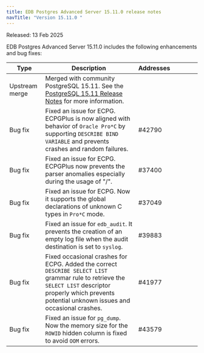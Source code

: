 ```yaml
---
title: EDB Postgres Advanced Server 15.11.0 release notes
navTitle: "Version 15.11.0 "
---
```


Released: 13 Feb 2025

EDB Postgres Advanced Server 15.11.0  includes the following enhancements and bug fixes:

| Type           | Description                                                                                                                                                                                                | Addresses&nbsp;&nbsp;&nbsp;&nbsp;&nbsp;&nbsp;&nbsp;&nbsp;&nbsp;&nbsp;&nbsp;&nbsp;&nbsp;&nbsp;&nbsp; |
|----------------|------------------------------------------------------------------------------------------------------------------------------------------------------------------------------------------------------------|-----------------------------------------------------------------------------------------------------|
| Upstream merge | Merged with community PostgreSQL 15.11. See the [PostgreSQL 15.11 Release Notes](https://www.postgresql.org/docs/release/15.11/) for more information.                                                     |                                                                                                     |
| Bug&nbsp;fix   | Fixed an issue for ECPG. ECPGPlus is now aligned with behavior of `Oracle Pro*C` by supporting `DESCRIBE BIND VARIABLE` and prevents crashes and random failures.                                          | #42790                                                                                              |
| Bug&nbsp;fix   | Fixed an issue for ECPG. ECPGPlus now prevents the parser anomalies especially during the usage of "/".                                                                                                    | #37400                                                                                              |
| Bug&nbsp;fix   | Fixed an issue for ECPG. Now it supports the global declarations of unknown C types in `Pro*C` mode.                                                                                                       | #37049                                                                                              |
| Bug&nbsp;fix   | Fixed an issue for `edb_audit`. It prevents the creation of an empty log file when the audit destination is set to `syslog`.                                                                               | #39883                                                                                              |
| Bug&nbsp;fix   | Fixed occasional crashes for ECPG. Added the correct `DESCRIBE SELECT LIST` grammar rule to retrieve the `SELECT LIST` descriptor properly which prevents potential unknown issues and occasional crashes. | #41977                                                                                              |
| Bug&nbsp;fix   | Fixed an issue for `pg_dump`. Now the memory size for the `ROWID` hidden column is fixed to avoid `OOM` errors.                                                                                            | #43579                                                                                              |